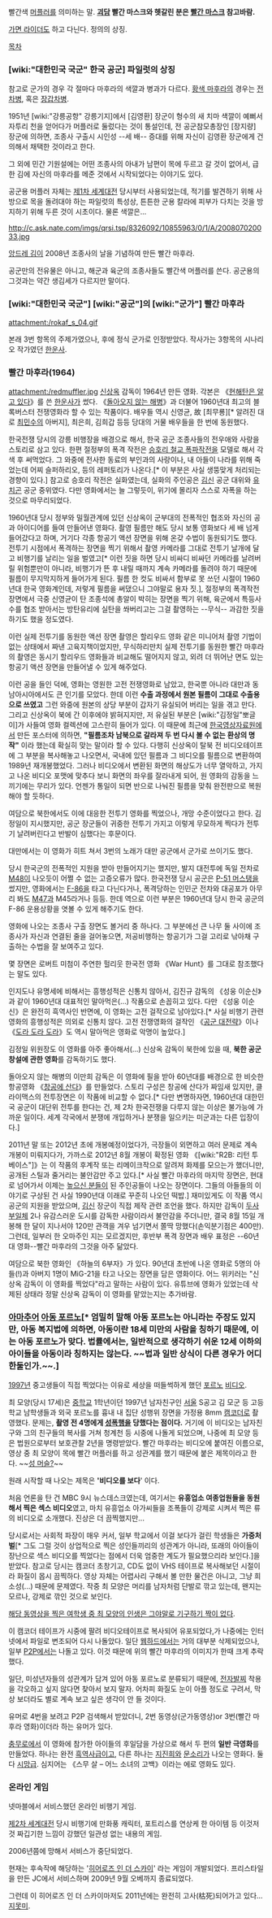 빨간색 [[머플러]]를 의미하는 말. '''[[괴담]] 빨간 마스크와 헷갈린 분은 [[빨간 마스크]] 참고바람.'''

[[가면 라이더]]도 하고 다닌다. 정의의 상징.

[[목차]]

=== [wiki:"대한민국 국군" 한국 공군] 파일럿의 상징 ===
참고로 군가의 경우 각 절마다 마후라의 색깔과 병과가 다르다. [[황색 마후라]]의 경우는 [[전차]]병, 혹은 [[장갑차]]병.

1951년 [wiki:"강릉공항" 강릉기지]에서 [김영환] 장군이 형수의 새 치마 색깔이 예뻐서 자투리 천을 얻어다가 머플러로 둘렀다는 것이 통설인데, 전 공군참모총장인 [장지량] 장군에 의하면, 조종사 구출시 시인성 --세 배-- 증대를 위해 자신이 김영환 장군에게 건의해서 채택한 것이라고 한다.

그 외에 민간 기원설에는 어떤 조종사의 아내가 남편이 목에 두르고 갈 것이 없어서, 급한 김에 자신의 마후라를 메준 것에서 시작되었다는 이야기도 있다.

공군용 머플러 자체는 [[제1차 세계대전]] 당시부터 사용되었는데, 적기를 발견하기 위해 사방으로 목을 돌려대야 하는 파일럿의 특성상, 튼튼한 군용 칼라에 피부가 다치는 것을 방지하기 위해 두른 것이 시초이다. 물론 색깔은...

http://c.ask.nate.com/imgs/qrsi.tsp/8326092/10855963/0/1/A/200807020033.jpg

[[앙드레 김]]이 2008년 조종사의 날을 기념하여 만든 빨간 마후라.

공군만의 전유물은 아니고, 해군과 육군의 조종사들도 빨간색 머플러를 쓴다. 공군용의 그것과는 약간 생김세가 다르지만 말이다.

===  [wiki:"대한민국 국군"] [wiki:"공군"]의 [wiki:"군가"] 빨간 마후라 ===
{{{#!html
<object width="480" height="385"><param name="movie" value="http://www.youtube.com/v/YWasoyTJWBI&hl=ko_KR&fs=1&"></param><param name="allowFullScreen" value="true"></param><param name="allowscriptaccess" value="always"></param><embed src="http://www.youtube.com/v/YWasoyTJWBI&hl=ko_KR&fs=1&" type="application/x-shockwave-flash" allowscriptaccess="always" allowfullscreen="true" width="480" height="385"></embed></object>
}}}

attachment:/rokaf_s_04.gif

본래 3번 항목의 주제가였으나, 후에 정식 군가로 인정받았다. 작사가는 3항목의 시나리오 작가였던 [[한운사]].

=== 빨간 마후라(1964) ===
attachment:/redmuffler.jpg
[[신상옥]] 감독이 1964년 만든 영화. 각본은 《[[현해탄은 알고 있다]]》를 쓴 [[한운사]]가 썼다. 《[[돌아오지 않는 해병]]》과 더불어 1960년대 최고의 블록버스터 전쟁영화라 할 수 있는 작품이다. 배우들 역시 신영균, 故 [최무룡][* 알려진 대로 [[최민수]]의 아버지], 최은희, 김희갑 등등 당대의 거물 배우들을 한 번에 동원했다. 

한국전쟁 당시의 강릉 비행장을 배경으로 해서, 한국 공군 조종사들의 전우애와 사랑을 스토리로 삼고 있다. 한편 절정부의 폭격 작전은 [[승호리 철교 폭파작전]]을 모델로 해서 각색 후 써먹었다. 그 와중에 전사한 동료의 부인과의 사랑이나, 내 아들이 나라를 위해 죽었는데 어찌 슬퍼하리오, 등의 레퍼토리가 나온다.[* 이 부분은 사실 생뚱맞게 처리되는 경향이 있다.] 참고로 승호리 작전은 실화였는데, 실화의 주인공은 [[김신]] 공군 대위와 [[유치곤]] 공군 중위였다. 다만 영화에서는 늘 그렇듯이, 위기에 몰리자 스스로 자폭을 하는 것으로 마무리되었다.

1960년대 당시 정부와 밀월관계에 있던 신상옥이 군부대의 전폭적인 협조와 자신의 공과 아이디어를 들여 만들어낸 영화다. 촬영 필름만 해도 당시 보통 영화보다 세 배 넘게 들어갔다고 하며, 거기다 각종 항공기 액션 장면을 위해 온갖 수법이 동원되기도 했다. 전투기 시점에서 폭격하는 장면을 찍기 위해서 촬영 카메라를 그대로 전투기 날개에 달고 비행기를 날리는 일을 벌였고[* 이런 짓을 하면 당시 비싸디 비싸던 카메라를 날려버릴 위험뿐만이 아니라, 비행기가 뜬 후 내릴 때까지 계속 카메라를 돌려야 하기 때문에 필름이 무지막지하게 들어가게 된다. 필름 한 컷도 비싸서 함부로 못 쓰던 시절이 1960년대 한국 영화계인데, 저렇게 필름을 써댔으니 그야말로 용자 짓.], 절정부의 폭격작전 장면에서 극중 신영균이 탄 조종석에 총알이 박히는 장면을 찍기 위해, 육군에서 특등사수를 협조 받아서는 방탄유리에 실탄을 쏴버리고는 그걸 촬영하는 --무식-- 과감한 짓을 하기도 했을 정도였다.

이런 실제 전투기를 동원한 액션 장면 촬영은 할리우드 영화 같은 미니어처 촬영 기법이 없는 상태에서 짜낸 고육지책이었지만, 무식하리만치 실제 전투기를 동원한 빨간 마후라의 촬영은 동시기 할리우드 영화들과 비교해도 떨어지지 않고, 외려 더 뛰어난 면도 있는 항공기 액션 장면을 만들어낼 수 있게 해주었다.
 
이런 공을 들인 덕에, 영화는 영원한 고전 전쟁영화로 남았고, 한국뿐 아니라 대만과 동남아시아에서도 큰 인기를 모았다. 한데 이런 '''수출 과정에서 원본 필름이 그대로 수출용으로 쓰였고''' 그런 와중에 원본의 상당 부분이 갑자기 유실되어 버리는 일을 겪고 만다. 그리고 신상옥이 북에 간 이후에야 밝혀지지만, 저 유실된 부분은 [wiki:"김정일"뽀글이]가 사들여 영화 컬렉션에 고스란히 들어가 있다. 이 때문에 최근에 [[한국영상자료원]]에서 만든 포스터에 의하면, '''"필름조차 남북으로 갈라져 두 번 다시 볼 수 없는 환상의 명작"''' 이라 했는데 확실히 맞는 말이라 할 수 있다. 다행히 신상옥이 탈북 전 비디오테이프에 그 부분을 복사해놓고 나오면서, 국내에 있던 필름과 그 비디오를 필름으로 변환하여 1989년 재개봉했었다. 그러나 비디오에서 변환된 화면의 해상도가 너무 열악하고, 가지고 나온 비디오 포맷에 맞추다 보니 화면의 좌우를 잘라내게 되어, 원 영화의 감동을 느끼기에는 무리가 있다. 언젠가 통일이 되면 반으로 나눠진 필름을 맞춰 완전판으로 복원해야 할 듯하다.

여담으로 북한에서도 이에 대응한 전투기 영화를 찍었으나, 개망 수준이었다고 한다. 김정일이 지시했지만, 공군 장군들이 귀중한 전투기 가지고 이렇게 무모하게 찍다가 전투기 날려버린다고 반발이 심했다는 후문이다.

대만에서는 이 영화가 히트 쳐서 3번의 노래가 대만 공군에서 군가로 쓰이기도 했다.

당시 한국군의 전폭적인 지원을 받아 만들어지기는 했지만, 발지 대전투에 독일 전차로 [[M48]]이 나오듯이 어쩔 수 없는 고증오류가 많다. 한국전쟁 당시 공군은 [[P-51 머스탱]]을 썼지만, 영화에서는 [[F-86]]을 타고 다닌다거나, 폭격당하는 인민군 전차와 대공포가 아무리 봐도 [[M47]]과 M45라거나 등등. 한데 역으로 이런 부분은 1960년대 당시 한국 공군의 F-86 운용상황을 엿볼 수 있게 해주기도 한다. 

영화에 나오는 조종사 구출 장면도 볼거리 중 하나다. 그 부분에선 큰 나무 둘 사이에 조종사가 자신과 연결된 줄을 걸어놓으면, 저공비행하는 항공기가 그걸 고리로 낚아채 구출하는 수법을 잘 보여주고 있다. 

몇 장면은 로버트 미첨이 주연한 헐리웃 한국전 영화 《War Hunt》를 그대로 참조했다는 말도 있다.

인지도나 유명세에 비해서는 흥행성적은 신통치 않아서, 김진규 감독의 《성웅 이순신》과 같이 1960년대 대표적인 말아먹은(...) 작품으로 손꼽히고 있다. 다만 《성웅 이순신》은 완전히 흑역사인 반면에, 이 영화는 고전 걸작으로 남아있다.[* 사실 비행기 관련 영화의 흥행성적은 의외로 신통치 않다. 고전 전쟁영화의 걸작인 《[[공군 대전략]]》이나 《[[도라 도라 도라]]》도 역시 말아먹은 영화로 악명이 높았다.]

김정일 위원장도 이 영화를 아주 좋아해서(...) 신상옥 감독이 북한에 있을 때, '''북한 공군 창설에 관한 영화'''를 감독하기도 했다. 

돌아오지 않는 해병의 이만희 감독은 이 영화에 필을 받아 60년대를 배경으로 한 비슷한 항공영화 《[[창공에 산다]]》를 만들었다. 스토리 구성은 창공에 산다가 짜임새 있지만, 클라이맥스의 전투장면은 이 작품에 비교할 수 없다.[* 다만 변명하자면, 1960년대 대한민국 공군이 대단위 전투를 한다는 건, 제 2차 한국전쟁을 다루지 않는 이상은 불가능에 가까운 일이다. 세계 각국에서 분쟁에 개입하거나 분쟁을 일으키는 미군과는 다른 입장이다.]

2011년 말 또는 2012년 초에 개봉예정이었다가, 극장들이 외면하고 여러 문제로 계속 개봉이 미뤄지다가, 가까스로 2012년 8월 개봉이 확정된 영화 《[wiki:"R2B: 리턴 투 베이스"]》는 이 작품의 후계작 또는 리메이크작으로 알려져 화제를 모으는가 했더니만, 공개된 스틸과 줄거리는 불안감만 주고 있다.[* 사실 빨간 마후라의 마지막 장면은, 현대로 넘어가서 이제는 [[높으신 분]]들이 된 주인공들이 나오는 장면이다. 그들의 아들들의 이야기로 구상된 건 사실 1990년대 이래로 꾸준히 나오던 떡밥.] 재미있게도 이 작품 역시 공군의 지원을 받았으며, [[김신]] 장군이 직접 제작 관련 조언을 했다. 하지만 감독이 [[두사부일체]] 2나 유감스러운 도시를 감독한 사람이라서 불안감을 주더니만, 결국 8월 15일 개봉해 한 달이 지나서야 120만 관객을 겨우 넘기면서 쫄딱 망했다(손익분기점은 400만). 그런데, 일부러 한 오마주인 지는 모르겠지만, 후반부 폭격 장면과 배우 표정은 --60년대 영화--빨간 마후라의 그것을 아주 닮았다.

여담으로 북한 영화인 《하늘의 6부자》가 있다. 90년대 초반에 나온 영화로 5명의 아들(!)과 아버지 1명이 MiG-21을 타고 나오는 장면을 담은 영화이다. 어느 위키러는 "신상옥 감독이 이 영화를 찍었다"라고 말하는 사람이 있다. 유튜브에 영화가 있었는데 삭제된 상태라 정말 신상옥 감독이 이 영화를 맡았는지는 추가바람.

=== [[아마추어]] [[아동 포르노]][* 엄밀히 말해 아동 포르노는 아니라는 주장도 있지만, 아동 복지법에 의하면, 아동이란 18세 미만의 사람을 칭하기 때문에, 이는 아동 포르노가 맞다. 법률에서는, 일반적으로 생각하기 쉬운 12세 이하의 아이들을 아동이라 칭하지는 않는다. ~~법과 일반 상식이 다른 경우가 어디 한둘인가.~~.] ===
{{{#!html
<div style="border:1px dotted #FF7777;color:#990000;padding:10px;margin-bottom:0px"><b style="font-size:18px"> 주의. 성(性)적 내용이 포함된 문서입니다.</b>

본 문서와 하위 문서는 성(性)적인 요소에 대한 직접·간접적인 언급 혹은 설명을 포함하고 있습니다.
열람 시 주의를 요하며, 원하지 않을 경우 이 문서를 닫아주세요. </div>}}}

{{{#!html
<div style="border: 3px solid orange;padding:10px;margin-bottom:0px"><b style="font-size:18px">주의. 사건/사고 관련 내용이 있습니다.</b>

본 문서는 실제로 발생한 사건에 대한 자세한 내용 및 설명이 존재합니다. 개개인에 따라 불쾌감을 느낄 수 있는 부분인 만큼, 열람할 때 주의해 주십시오. 또한, 본 문서는 실제 사건의 내용을 기초로 하여 작성되었으므로, 수정 및 주석 작성 시 충분히 고려 후 사실에 따라 추가해 주시길 바랍니다. 또한 본 문서에 설명된 내용 중에는 범죄 등의 불법적인 내용 및 따라하면 위험한 내용도 일부 포함하고 있을 수 있으므로 유의해주시기 바랍니다.</div>}}}

[[1997년]] 중고생들이 직접 찍었다는 이유로 세상을 떠들썩하게 했던 [[포르노]] [[비디오]].

최 모양(당시 17세)은 [[중학교]] 1학년이던 1997년 남자친구인 [[서울]] S공고 김 모군 등 고등학교 남학생들과 외국 포르노를 흉내 내 집단 성행위 장면을 가정용 8mm [[캠코더]]로 촬영했다. 문제는, '''촬영 전 4명에게 [[성폭행]]을 당했다는 점이다.''' 거기에 이 비디오는 남자친구와 그의 친구들의 복사를 거쳐 청계천 등 시중에 나돌게 되었으며, 나중에 최 모양 등은 법원으로부터 보호관찰 2년을 명령받았다. 빨간 마후라는 비디오에 붙여진 이름으로, 영상 중 최 모양이 목에 빨간 머플러를 하고 성관계를 했기 때문에 붙은 제목이라고 한다. ~~[http://gearman32.egloos.com/2410366 성 머슬?]~~

원래 시작할 때 나오는 제목은 ''''비디오를 보다'''' 이다.

처음 언론을 탄 건 MBC 9시 뉴스데스크였는데, 여기서는 '''유흥업소 여종업원들을 동원해서 찍은 섹스 비디오'''였고, 마치 유흥업소 아가씨들을 조폭들이 강제로 시켜서 찍은 류의 비디오로 소개했다. 진상은 더 끔찍했지만...

당시로서는 사회적 파장이 매우 커서, 일부 학교에서 이걸 보다가 걸린 학생들은 '''가중처벌'''[* 그도 그럴 것이 상업적으로 찍은 성인들끼리의 성관계가 아니라, 또래의 아이들이 장난으로 섹스 비디오를 찍었다는 점에서 더욱 엄중한 계도가 필요했으리라 보인다.]을 받았다. 참고로 당시는 캠코더 초창기고, CD도 없이 VHS 테이프로 복사해보던 시절이라 화질이 몹시 끔찍하다. 영상 자체는 어렵사리 구해서 볼 만한 물건은 아니고, 그냥 희소성(...) 때문에 문제였다. 작중 최 모양은 머리를 남자처럼 단발로 깎고 있는데, 왠지는 모르나, 강제로 깎인 것으로 보인다.

[http://www.donga.com/docs/magazine/weekly_donga/news237/wd237ee010.html 해당 동영상을 찍은 여학생 중 최 모양의 인생은 그야말로 기구하기 짝이 없다].

이 캠코더 테이프가 시중에 팔려 비디오테이프로 복사되어 유포되었다,가 나중에는 인터넷에서 파일로 변조되어 다시 나돌았다. 일단 [[웹하드]]에서는 거의 대부분 삭제되었으나, 일부 [[P2P]]에서는 나돌고 있다. 이것 때문에 위의 빨간 마후라의 이미지가 한때 크게 추락했다.

일단, 미성년자들의 성관계가 담겨 있어 아동 포르노로 분류되기 때문에, [[전자발찌]] 착용을 각오하고 싶지 않다면 찾아서 보지 말자. 어차피 화질도 눈이 아플 정도로 구려서, 막상 보더라도 별로 계속 보고 싶은 생각이 안 들 것이다.

유머로 4번을 보려고 P2P 검색해서 받았더니, 2번 동영상(군가동영상)or 3번(빨간 마후라 영화)이더라 하는 유머가 있다.

[[충무로]]에서 이 영화에 참가한 아이들의 후일담을 가상으로 해서 두 편의 '''일반 극영화'''를 만들었다. 하나는 완전 [[흑역사]]급이고, 다른 하나는 [[지진희]]와 [[문소리]]가 나오는 영화다. 둘 다 [[시망]]급. 심지어는 《스무 살 – 어느 소녀의 고백》이라는 에로 영화도 있다.

=== 온라인 게임 ===
넷마블에서 서비스했던 온라인 비행기 게임.

[[제2차 세계대전]] 당시 비행기에 만화풍 캐릭터, 포트리스를 연상케 한 아이템 등 이것저것 짜깁기한 느낌이 강했던 일관성 없는 내용의 게임.

2006년쯤에 망해서 서비스가 중단되었다.

현재는 후속작에 해당하는 '[[히어로즈 인 더 스카이]]' 라는 게임이 개발되었다. 프리스타일을 만든 JC에서 서비스하며 2009년 9월 오베까지 종료되었다.

그런데 이 히어로즈 인 더 스카이마저도 2011년에는 완전히 고사(枯死)되어가고 있다... [[지못미]].
